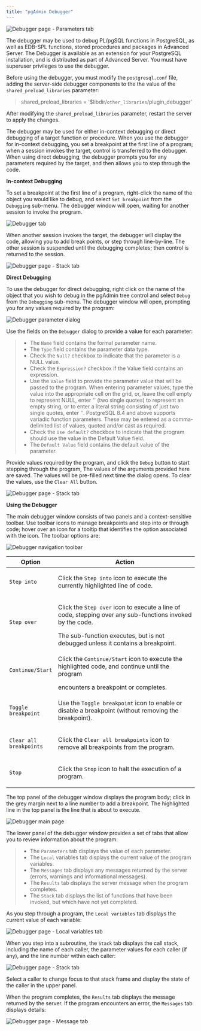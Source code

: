 ```yaml
---
title: "pgAdmin Debugger"
---
```


<div id="debugger" class="registered_link"></div>

![Debugger page - Parameters tab](../images/debug_main.png)

The debugger may be used to debug PL/pgSQL functions in PostgreSQL, as well as EDB-SPL functions, stored procedures and packages in Advanced Server. The Debugger is available as an extension for your PostgreSQL installation, and is distributed as part of Advanced Server. You must have superuser privileges to use the debugger.

Before using the debugger, you must modify the `postgresql.conf` file, adding the server-side debugger components to the the value of the `shared_preload_libraries` parameter:

> shared_preload_libraries = '$libdir/`other_libraries`/plugin_debugger'

After modifying the `shared_preload_libraries` parameter, restart the server to apply the changes.

The debugger may be used for either in-context debugging or direct debugging of a target function or procedure. When you use the debugger for in-context debugging, you set a breakpoint at the first line of a program; when a session invokes the target, control is transferred to the debugger. When using direct debugging, the debugger prompts you for any parameters required by the target, and then allows you to step through the code.

**In-context Debugging**

To set a breakpoint at the first line of a program, right-click the name of the object you would like to debug, and select `Set breakpoint` from the `Debugging` sub-menu. The debugger window will open, waiting for another session to invoke the program.

![Debugger tab](../images/debug_set_breakpoint.png)

When another session invokes the target, the debugger will display the code, allowing you to add break points, or step through line-by-line. The other session is suspended until the debugging completes; then control is returned to the session.

![Debugger page - Stack tab](../images/debug_ic_step_in.png)

**Direct Debugging**

To use the debugger for direct debugging, right click on the name of the object that you wish to debug in the pgAdmin tree control and select `Debug` from the `Debugging` sub-menu. The debugger window will open, prompting you for any values required by the program:

![Debugger parameter dialog](../images/debug_params.png)

Use the fields on the `Debugger` dialog to provide a value for each parameter:

> -   The `Name` field contains the formal parameter name.
> -   The `Type` field contains the parameter data type.
> -   Check the `Null?` checkbox to indicate that the parameter is a NULL value.
> -   Check the `Expression?` checkbox if the Value field contains an expression.
> -   Use the `Value` field to provide the parameter value that will be passed to the program. When entering parameter values, type the value into the appropriate cell on the grid, or, leave the cell empty to represent NULL, enter '' (two single quotes) to represent an empty string, or to enter a literal string consisting of just two single quotes, enter ''. PostgreSQL 8.4 and above supports variadic function parameters. These may be entered as a comma-delimited list of values, quoted and/or cast as required.
> -   Check the `Use default?` checkbox to indicate that the program should use the value in the Default Value field.
> -   The `Default Value` field contains the default value of the parameter.

Provide values required by the program, and click the `Debug` button to start stepping through the program, The values of the arguments provided here are saved. The values will be pre-filled next time the dialog opens. To clear the values, use the `Clear All` button.

![Debugger page - Stack tab](../images/debug_step_in.png)

**Using the Debugger**

The main debugger window consists of two panels and a context-sensitive toolbar. Use toolbar icons to manage breakpoints and step into or through code; hover over an icon for a tooltip that identifies the option associated with the icon. The toolbar options are:

![Debugger navigation toolbar](../images/debug_toolbar.png)

<table><colgroup><col style="width: 18%" /><col style="width: 81%" /></colgroup><thead><tr class="header"><th>Option</th><th>Action</th></tr></thead><tbody><tr class="odd"><td><code>Step into</code></td><td><p>Click the <code>Step into</code> icon to execute the currently highlighted line of code.</p></td></tr><tr class="even"><td><code>Step over</code></td><td><p>Click the <code>Step over</code> icon to execute a line of code, stepping over any sub-functions invoked by the code.</p>The sub-function executes, but is not debugged unless it contains a breakpoint.</td></tr><tr class="odd"><td><code>Continue/Start</code></td><td><p>Click the <code>Continue/Start</code> icon to execute the highlighted code, and continue until the program</p>encounters a breakpoint or completes.</td></tr><tr class="even"><td><code>Toggle breakpoint</code></td><td><p>Use the <code>Toggle breakpoint</code> icon to enable or disable a breakpoint (without removing the breakpoint).</p></td></tr><tr class="odd"><td><code>Clear all breakpoints</code></td><td><p>Click the <code>Clear all breakpoints</code> icon to remove all breakpoints from the program.</p></td></tr><tr class="even"><td><code>Stop</code></td><td><p>Click the <code>Stop</code> icon to halt the execution of a program.</p></td></tr></tbody></table>

The top panel of the debugger window displays the program body; click in the grey margin next to a line number to add a breakpoint. The highlighted line in the top panel is the line that is about to execute.

![Debugger main page](../images/debug_main.png)

The lower panel of the debugger window provides a set of tabs that allow you to review information about the program:

> -   The `Parameters` tab displays the value of each parameter.
> -   The `Local` variables tab displays the current value of the program variables.
> -   The `Messages` tab displays any messages returned by the server (errors, warnings and informational messages).
> -   The `Results` tab displays the server message when the program completes.
> -   The `Stack` tab displays the list of functions that have been invoked, but which have not yet completed.

As you step through a program, the `Local variables` tab displays the current value of each variable:

![Debugger page - Local variables tab](../images/debug_variables.png)

When you step into a subroutine, the `Stack` tab displays the call stack, including the name of each caller, the parameter values for each caller (if any), and the line number within each caller:

![Debugger page - Stack tab](../images/debug_stack.png)

Select a caller to change focus to that stack frame and display the state of the caller in the upper panel.

When the program completes, the `Results` tab displays the message returned by the server. If the program encounters an error, the `Messages` tab displays details:

![Debugger page - Message tab](../images/debug_error_message.png)
